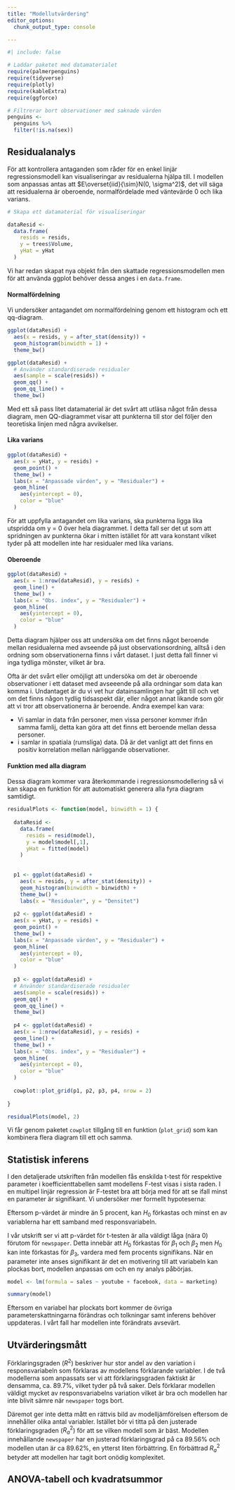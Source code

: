 ```yaml
---
title: "Modellutvärdering"
editor_options: 
  chunk_output_type: console

---
```

<!-- Setup -->

```r
#| include: false

# Laddar paketet med datamaterialet
require(palmerpenguins)
require(tidyverse)
require(plotly)
require(kableExtra)
require(ggforce)

# Filtrerar bort observationer med saknade värden
penguins <- 
  penguins %>% 
  filter(!is.na(sex))

```

<!-- New commands for matrices in regression -->
\newcommand{\Xmatrix}{\begin{bmatrix}1 & X_{11} & X_{12} & \cdots & X_{1k}\\1 & X_{21} & X_{22} & \cdots & X_{2k}\\\vdots & \vdots & \vdots & \ddots & \vdots\\1 & X_{n1} & X_{n2} & \cdots & X_{nk}\end{bmatrix}
}

\newcommand{\Xonematrix}{\begin{bmatrix}1 & X_{11}\\1 &X_{21}\\\vdots\\1 & X_{n1}\end{bmatrix}}

\newcommand{\Ymatrix}{\begin{bmatrix}Y_1\\Y_2\\\vdots\\Y_n\end{bmatrix}}

\newcommand{\betamatrix}{\begin{bmatrix}\beta_0\\\beta_1\\\vdots\\\beta_k\end{bmatrix}}

\newcommand{\betaonematrix}{\begin{bmatrix}\beta_0\\\beta_1\end{bmatrix}}

\newcommand{\Ematrix}{\begin{bmatrix}E_1\\E_2\\\vdots\\E_n\end{bmatrix}}

 <!-- Creates a shortcommand for sums -->
\newcommand{\Sum}[1]{\sum_{i=1}^#1}

<!-- CONTENT -->


## Residualanalys
För att kontrollera antaganden som råder för en enkel linjär regressionsmodell kan visualiseringar av residualerna hjälpa till. I modellen som anpassas antas att $E\overset{iid}{\sim}N(0, \sigma^2)$, det vill säga att residualerna är oberoende, normalfördelade med väntevärde 0 och lika varians.

```r
# Skapa ett datamaterial för visualiseringar

dataResid <- 
  data.frame(
    resids = resids,
    y = trees$Volume,
    yHat = yHat
  )
```

Vi har redan skapat nya objekt från den skattade regressionsmodellen men för att använda ggplot behöver dessa anges i en `data.frame`.

#### Normalfördelning

Vi undersöker antagandet om normalfördelning genom ett histogram och ett qq-diagram.

```r

ggplot(dataResid) + 
  aes(x = resids, y = after_stat(density)) +
  geom_histogram(binwidth = 1) + 
  theme_bw()

```
```r

ggplot(dataResid) + 
  # Använder standardiserade residualer
  aes(sample = scale(resids)) + 
  geom_qq() +
  geom_qq_line() + 
  theme_bw()

```

Med ett så pass litet datamaterial är det svårt att utläsa något från dessa diagram, men QQ-diagrammet visar att punkterna till stor del följer den teoretiska linjen med några avvikelser. 

#### Lika varians
```r

ggplot(dataResid) + 
  aes(x = yHat, y = resids) + 
  geom_point() + 
  theme_bw() +
  labs(x = "Anpassade värden", y = "Residualer") + 
  geom_hline(
    aes(yintercept = 0),
    color = "blue"
  )

```

För att uppfylla antagandet om lika varians, ska punkterna ligga lika utspridda om y = 0 över hela diagrammet. I detta fall ser det ut som att spridningen av punkterna ökar i mitten istället för att vara konstant vilket tyder på att modellen inte har residualer med lika varians.

#### Oberoende
```r

ggplot(dataResid) + 
  aes(x = 1:nrow(dataResid), y = resids) + 
  geom_line() + 
  theme_bw() +
  labs(x = "Obs. index", y = "Residualer") + 
  geom_hline(
    aes(yintercept = 0),
    color = "blue"
  )

```

Detta diagram hjälper oss att undersöka om det finns något beroende mellan residualerna med avseende på just observationsordning, alltså i den ordning som observationerna finns i vårt dataset. I just detta fall finner vi inga tydliga mönster, vilket är bra.

Ofta är det svårt eller omöjligt att undersöka om det är oberoende observationer i ett dataset med avseeende på alla ordningar som data kan komma i. Undantaget är du vi vet hur datainsamlingen har gått till och vet om det finns någon tydlig tidsaspekt där, eller något annat likande som gör att vi tror att observationerna är beroende. Andra exempel kan vara: 

- Vi samlar in data från personer, men vissa personer kommer ifrån samma famlij, detta kan göra att det finns ett beroende mellan dessa personer.
- i samlar in spatiala (rumsliga) data. Då är det vanligt att det finns en positiv korrelation mellan närliggande observationer.

#### Funktion med alla diagram

Dessa diagram kommer vara återkommande i regressionsmodellering så vi kan skapa en funktion för att automatiskt generera alla fyra diagram samtidigt.

```r

residualPlots <- function(model, binwidth = 1) {
  
  dataResid <- 
    data.frame(
      resids = resid(model),
      y = model$model[,1],
      yHat = fitted(model)
    )
  
  
  p1 <- ggplot(dataResid) + 
    aes(x = resids, y = after_stat(density)) +
    geom_histogram(binwidth = binwidth) + 
    theme_bw() + 
    labs(x = "Residualer", y = "Densitet")
  
  p2 <- ggplot(dataResid) + 
  aes(x = yHat, y = resids) + 
  geom_point() + 
  theme_bw() +
  labs(x = "Anpassade värden", y = "Residualer") + 
  geom_hline(
    aes(yintercept = 0),
    color = "blue"
  )
  
  p3 <- ggplot(dataResid) + 
  # Använder standardiserade residualer
  aes(sample = scale(resids)) + 
  geom_qq() +
  geom_qq_line() + 
  theme_bw()
  
  p4 <- ggplot(dataResid) + 
  aes(x = 1:nrow(dataResid), y = resids) + 
  geom_line() + 
  theme_bw() +
  labs(x = "Obs. index", y = "Residualer") + 
  geom_hline(
    aes(yintercept = 0),
    color = "blue"
  )
  
  cowplot::plot_grid(p1, p2, p3, p4, nrow = 2)
  
}

residualPlots(model, 2)

```

Vi får genom paketet `cowplot` tillgång till en funktion (`plot_grid`) som kan kombinera flera diagram till ett och samma. 

## Statistisk inferens
I den detaljerade utskriften från modellen fås enskilda t-test för respektive parameter i koefficienttabellen samt modellens F-test visas i sista raden. I en multipel linjär regression är F-testet bra att börja med för att se ifall minst en parameter är signifikant. Vi undersöker mer formellt hypoteserna:

\begin{align*}
H_0&: \beta_1 = \beta_2 = \beta_3 = 0\\
H_a&: \text{Minst en av } \beta_j \text{ är skild från } 0
\end{align*}

Eftersom p-värdet är mindre än 5 procent, kan $H_0$ förkastas och minst en av variablerna har ett samband med responsvariabeln.\footnote{Om vi hade tagit ett annat beslut (att inte förkasta nollhypotesen) hade det inte varit relevant att fortsätta med analysen, eller åtminstone att fokusera resterande analys på att undersöka varför en multipel linjär regressionsmodell som vi förväntar har ett samband utifrån parvisa spridningsdiagram inte visar på det tillsammans.}

I vår utskrift ser vi att p-värdet för t-testen är alla väldigt låga (nära 0) förutom för `newspaper`. Detta innebär att $H_0$ förkastas för $\beta_1$ och $\beta_2$ men $H_0$ kan inte förkastas för $\beta_3$, vardera med fem procents signifikans. När en parameter inte anses signifikant är det en motivering till att variabeln kan plockas bort, modellen anpassas om och en ny analys påbörjas.

```r

model <- lm(formula = sales ~ youtube + facebook, data = marketing)

summary(model)

```

Eftersom en variabel har plockats bort kommer de övriga parameterskattningarna förändras och tolkningar samt inferens behöver uppdateras. I vårt fall har modellen inte förändrats avsevärt.

## Utvärderingsmått
Förklaringsgraden ($R^2$) beskriver hur stor andel av den variation i responsvariabeln som förklaras av modellens förklarande variabler. I de två modellerna som anpassats ser vi att förklaringsgraden faktiskt är densamma, ca. 89.7%, vilket tyder på två saker. Dels förklarar modellen väldigt mycket av responsvariabelns variation vilket är bra och modellen har inte blivit sämre när `newspaper` togs bort. 

Däremot ger inte detta mått en rättvis bild av modelljämförelsen eftersom de innehåller olika antal variabler. Istället bör vi titta på den justerade förklaringsgraden ($R^2_{a}$) för att se vilken modell som är bäst. Modellen innehållande `newspaper` har en justerad förklaringsgrad på ca 89.56% och modellen utan är ca 89.62%, en ytterst liten förbättring. En förbättrad $R^2_{a}$ betyder att modellen har tagit bort onödig komplexitet.

## ANOVA-tabell och kvadratsummor




